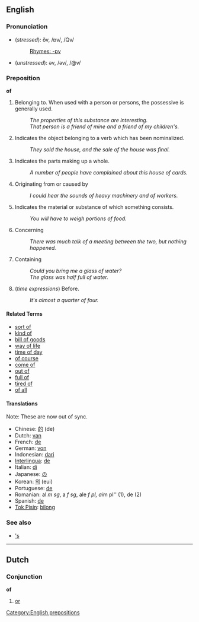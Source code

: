 ==English==
===Pronunciation===
*(''stressed''): ŏv, /ɒv/, /Qv/
*:[[Rhymes:English:-ɒv|Rhymes: -ɒv]]
*(''unstressed''): əv, /əv/, /@v/
<!-- unstressed syllables can't carry a rhyme -->

===Preposition===
'''of'''

# Belonging to.  When used with a person or persons, the possessive is generally used.
#: ''The properties of this substance are interesting.''
#: ''That person is a friend of mine and a friend of my children's.''
# Indicates the object belonging to a verb which has been nominalized.
#: ''They sold the house, and the sale of the house was final.''
# Indicates the parts making up a whole.
#: ''A number of people have complained about this house of cards.''
# Originating from or caused by
#: ''I could hear the sounds of heavy machinery and of workers.''
# Indicates the material or substance of which something consists.
#: ''You will have to weigh portions of food.''
# Concerning
#: ''There was much talk of a meeting between the two, but nothing happened.''
# Containing
#: ''Could you bring me a glass of water?''
#: ''The glass was half full of water.''
# (''time expressions'') Before.
#: ''It's almost a quarter of four.''

====Related Terms====
*[[sort of]]
*[[kind of]]
*[[bill of goods]]
*[[way of life]]
*[[time of day]]
*[[of course]]
*[[come of]]
*[[out of]]
*[[full of]]
*[[tired of]]
*[[of all]]


====Translations====
Note: These are now out of sync.

*Chinese: [[的]] (de)
*Dutch: [[van]]
*French: [[de]]
*German: [[von]]
*Indonesian: [[dari]]
*[[Interlingua]]: [[de]]
*Italian: [[di]]
*Japanese: [[の]] 
*Korean: [[의]] (eui)
*Portuguese: [[de]]
*Romanian: al ''m sg'', a ''f sg'', ale ''f pl, ai ''m pl'' (1), de (2)
*Spanish: [[de]]
*[[Tok Pisin]]: [[bilong]]

===See also===
*[['s]]

----

==Dutch==
===Conjunction===
'''of'''

# [[or]]

[[Category:English prepositions]]